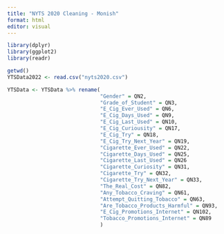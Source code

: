 ```yaml
---
title: "NYTS 2020 Cleaning - Monish"
format: html
editor: visual
---
```


```r
library(dplyr)
library(ggplot2)
library(readr)
```

```r
getwd()
YTSData2022 <- read.csv("nyts2020.csv")
```

```r
YTSData <- YTSData %>% rename(
                              "Gender" = QN2,
                              "Grade_of_Student" = QN3,
                              "E_Cig_Ever_Used" = QN6,
                              "E_Cig_Days_Used" = QN9,
                              "E_Cig_Last_Used" = QN10,
                              "E_Cig_Curiousity" = QN17,
                              "E_Cig_Try" = QN18,
                              "E_Cig_Try_Next_Year" = QN19,
                              "Cigarette_Ever_Used" = QN22,
                              "Cigarette_Days_Used" = QN25,
                              "Cigarette_Last_Used" = QN26
                              "Cigarette_Curiosity" = QN31,
                              "Cigarette_Try" = QN32,
                              "Cigarette_Try_Next_Year" = QN33,
                              "The_Real_Cost" = QN82,
                              "Any_Tobacco_Craving" = QN61,
                              "Attempt_Quitting_Tobacco" = QN63,
                              "Are_Tobacco_Products_Harmful" = QN93,
                              "E_Cig_Promotions_Internet" = QN102,
                              "Tobacco_Promotions_Internet" = QN89
                              )
```